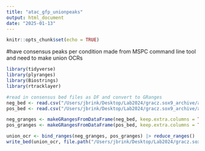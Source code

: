```yaml
---
title: "atac_gfp_unionpeaks"
output: html_document
date: "2025-01-13"
---
```


```r
knitr::opts_chunk$set(echo = TRUE)
```
#have consensus peaks per condition made from MSPC command line tool and need to make union OCRs
```r
library(tidyverse)
library(plyranges)
library(Biostrings)
library(rtracklayer)
```

```r
#read in consensus bed files as DF and convert to GRanges
neg_bed <- read.csv("/Users/jbrink/Desktop/Lab2024/gracz.sox9_archive/atac/sox9N_ConsensusPeaks.bed", header = TRUE, sep="\t")
pos_bed <- read.csv("/Users/jbrink/Desktop/Lab2024/gracz.sox9_archive/atac/sox9P_ConsensusPeaks.bed", header = TRUE, sep="\t")

neg_granges <- makeGRangesFromDataFrame(neg_bed, keep.extra.columns = TRUE, ignore.strand = FALSE, na.rm = TRUE)
pos_granges <- makeGRangesFromDataFrame(pos_bed, keep.extra.columns = TRUE, ignore.strand = FALSE, na.rm = TRUE)
```

```r
union_ocr <- bind_ranges(neg_granges, pos_granges) |> reduce_ranges()
write_bed(union_ocr, file.path("/Users/jbrink/Desktop/Lab2024/gracz.sox9_archive/atac", 'union_neg_pos_atac.bed'))
```

